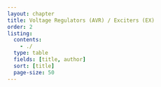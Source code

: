 ```yaml
---
layout: chapter
title: Voltage Regulators (AVR) / Exciters (EX)
order: 2
listing:
  contents: 
    - ./
  type: table
  fields: [title, author]
  sort: [title]
  page-size: 50
---
```

